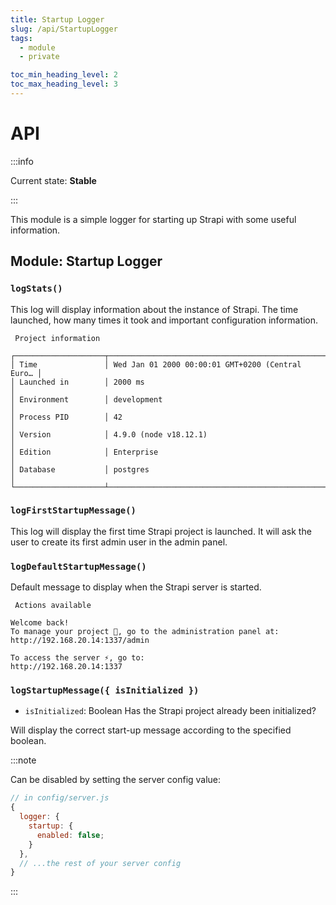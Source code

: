```yaml
---
title: Startup Logger
slug: /api/StartupLogger
tags:
  - module
  - private

toc_min_heading_level: 2
toc_max_heading_level: 3
---
```



# API

:::info

Current state: **Stable**

:::

This module is a simple logger for starting up Strapi with some useful information.

## Module: Startup Logger

### `logStats()`

This log will display information about the instance of Strapi. The time launched, how many times it took and important configuration information.

```
 Project information

┌────────────────────┬──────────────────────────────────────────────────┐
│ Time               │ Wed Jan 01 2000 00:00:01 GMT+0200 (Central Euro… │
│ Launched in        │ 2000 ms                                          │
│ Environment        │ development                                      │
│ Process PID        │ 42                                               │
│ Version            │ 4.9.0 (node v18.12.1)                            │
│ Edition            │ Enterprise                                       │
│ Database           │ postgres                                         │
└────────────────────┴──────────────────────────────────────────────────┘
```

### `logFirstStartupMessage()`

This log will display the first time Strapi project is launched. It will ask the user to create its first admin user in the admin panel.

### `logDefaultStartupMessage()`

Default message to display when the Strapi server is started.

```
 Actions available

Welcome back!
To manage your project 🚀, go to the administration panel at:
http://192.168.20.14:1337/admin

To access the server ⚡️, go to:
http://192.168.20.14:1337
```

### `logStartupMessage({ isInitialized })`

- `isInitialized`: <Type>Boolean</Type> Has the Strapi project already been initialized?

Will display the correct start-up message according to the specified boolean.

:::note

Can be disabled by setting the server config value:

```javascript
// in config/server.js
{
  logger: {
    startup: {
      enabled: false;
    }
  },
  // ...the rest of your server config
}
```

:::
